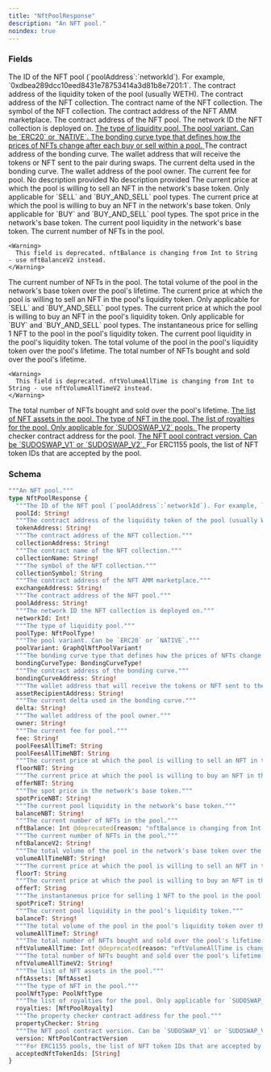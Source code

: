 ```yaml
---
title: "NftPoolResponse"
description: "An NFT pool."
noindex: true
---
```


### Fields

<ResponseField name="poolId" type="String!" required>
  The ID of the NFT pool (`poolAddress`:`networkId`). For example, `0xdbea289dcc10eed8431e78753414a3d81b8e7201:1`.
</ResponseField>

<ResponseField name="tokenAddress" type="String!" required>
  The contract address of the liquidity token of the pool (usually WETH).
</ResponseField>

<ResponseField name="collectionAddress" type="String!" required>
  The contract address of the NFT collection.
</ResponseField>

<ResponseField name="collectionName" type="String!" required>
  The contract name of the NFT collection.
</ResponseField>

<ResponseField name="collectionSymbol" type="String">
  The symbol of the NFT collection.
</ResponseField>

<ResponseField name="exchangeAddress" type="String!" required>
  The contract address of the NFT AMM marketplace.
</ResponseField>

<ResponseField name="poolAddress" type="String!" required>
  The contract address of the NFT pool.
</ResponseField>

<ResponseField name="networkId" type="Int!" required>
  The network ID the NFT collection is deployed on.
</ResponseField>

<a href="/api-reference/types/nftpooltype">
  <ResponseField name="poolType" type="NftPoolType!" required>
    The type of liquidity pool.
  </ResponseField>
</a>

<a href="/api-reference/types/graphqlnftpoolvariant">
  <ResponseField name="poolVariant" type="GraphQlNftPoolVariant!" required>
    The pool variant. Can be `ERC20` or `NATIVE`.
  </ResponseField>
</a>

<a href="/api-reference/types/bondingcurvetype">
  <ResponseField name="bondingCurveType" type="BondingCurveType!" required>
    The bonding curve type that defines how the prices of NFTs change after each buy or sell within a pool.
  </ResponseField>
</a>

<ResponseField name="bondingCurveAddress" type="String!" required>
  The contract address of the bonding curve.
</ResponseField>

<ResponseField name="assetRecipientAddress" type="String!" required>
  The wallet address that will receive the tokens or NFT sent to the pair during swaps.
</ResponseField>

<ResponseField name="delta" type="String!" required>
  The current delta used in the bonding curve.
</ResponseField>

<ResponseField name="owner" type="String!" required>
  The wallet address of the pool owner.
</ResponseField>

<ResponseField name="fee" type="String!" required>
  The current fee for pool.
</ResponseField>

<ResponseField name="poolFeesAllTimeT" type="String">
  No description provided
</ResponseField>

<ResponseField name="poolFeesAllTimeNBT" type="String">
  No description provided
</ResponseField>

<ResponseField name="floorNBT" type="String">
  The current price at which the pool is willing to sell an NFT in the network's base token. Only applicable for `SELL` and `BUY_AND_SELL` pool types.
</ResponseField>

<ResponseField name="offerNBT" type="String">
  The current price at which the pool is willing to buy an NFT in the network's base token. Only applicable for `BUY` and `BUY_AND_SELL` pool types.
</ResponseField>

<ResponseField name="spotPriceNBT" type="String!" required>
  The spot price in the network's base token.
</ResponseField>

<ResponseField name="balanceNBT" type="String!" required>
  The current pool liquidity in the network's base token.
</ResponseField>

<ResponseField name="nftBalance" type="Int">
  The current number of NFTs in the pool.
    
    <Warning>
      This field is deprecated. nftBalance is changing from Int to String - use nftBalanceV2 instead.
    </Warning>
</ResponseField>

<ResponseField name="nftBalanceV2" type="String!" required>
  The current number of NFTs in the pool.
</ResponseField>

<ResponseField name="volumeAllTimeNBT" type="String!" required>
  The total volume of the pool in the network's base token over the pool's lifetime.
</ResponseField>

<ResponseField name="floorT" type="String">
  The current price at which the pool is willing to sell an NFT in the pool's liquidity token. Only applicable for `SELL` and `BUY_AND_SELL` pool types.
</ResponseField>

<ResponseField name="offerT" type="String">
  The current price at which the pool is willing to buy an NFT in the pool's liquidity token. Only applicable for `BUY` and `BUY_AND_SELL` pool types.
</ResponseField>

<ResponseField name="spotPriceT" type="String!" required>
  The instantaneous price for selling 1 NFT to the pool in the pool's liquidity token.
</ResponseField>

<ResponseField name="balanceT" type="String!" required>
  The current pool liquidity in the pool's liquidity token.
</ResponseField>

<ResponseField name="volumeAllTimeT" type="String!" required>
  The total volume of the pool in the pool's liquidity token over the pool's lifetime.
</ResponseField>

<ResponseField name="nftVolumeAllTime" type="Int!" required>
  The total number of NFTs bought and sold over the pool's lifetime.
    
    <Warning>
      This field is deprecated. nftVolumeAllTime is changing from Int to String - use nftVolumeAllTimeV2 instead.
    </Warning>
</ResponseField>

<ResponseField name="nftVolumeAllTimeV2" type="String!" required>
  The total number of NFTs bought and sold over the pool's lifetime.
</ResponseField>

<a href="/api-reference/types/nftasset">
  <ResponseField name="nftAssets" type="[NftAsset]">
    The list of NFT assets in the pool.
  </ResponseField>
</a>

<a href="/api-reference/types/poolnfttype">
  <ResponseField name="poolNftType" type="PoolNftType">
    The type of NFT in the pool.
  </ResponseField>
</a>

<a href="/api-reference/types/nftpoolroyalty">
  <ResponseField name="royalties" type="[NftPoolRoyalty]">
    The list of royalties for the pool. Only applicable for `SUDOSWAP_V2` pools.
  </ResponseField>
</a>

<ResponseField name="propertyChecker" type="String">
  The property checker contract address for the pool.
</ResponseField>

<a href="/api-reference/types/nftpoolcontractversion">
  <ResponseField name="version" type="NftPoolContractVersion">
    The NFT pool contract version. Can be `SUDOSWAP_V1` or `SUDOSWAP_V2`.
  </ResponseField>
</a>

<ResponseField name="acceptedNftTokenIds" type="[String]">
  For ERC1155 pools, the list of NFT token IDs that are accepted by the pool.
</ResponseField>

### Schema


```graphql 
"""An NFT pool."""
type NftPoolResponse {
  """The ID of the NFT pool (`poolAddress`:`networkId`). For example, `0xdbea289dcc10eed8431e78753414a3d81b8e7201:1`."""
  poolId: String!
  """The contract address of the liquidity token of the pool (usually WETH)."""
  tokenAddress: String!
  """The contract address of the NFT collection."""
  collectionAddress: String!
  """The contract name of the NFT collection."""
  collectionName: String!
  """The symbol of the NFT collection."""
  collectionSymbol: String
  """The contract address of the NFT AMM marketplace."""
  exchangeAddress: String!
  """The contract address of the NFT pool."""
  poolAddress: String!
  """The network ID the NFT collection is deployed on."""
  networkId: Int!
  """The type of liquidity pool."""
  poolType: NftPoolType!
  """The pool variant. Can be `ERC20` or `NATIVE`."""
  poolVariant: GraphQlNftPoolVariant!
  """The bonding curve type that defines how the prices of NFTs change after each buy or sell within a pool."""
  bondingCurveType: BondingCurveType!
  """The contract address of the bonding curve."""
  bondingCurveAddress: String!
  """The wallet address that will receive the tokens or NFT sent to the pair during swaps."""
  assetRecipientAddress: String!
  """The current delta used in the bonding curve."""
  delta: String!
  """The wallet address of the pool owner."""
  owner: String!
  """The current fee for pool."""
  fee: String!
  poolFeesAllTimeT: String
  poolFeesAllTimeNBT: String
  """The current price at which the pool is willing to sell an NFT in the network's base token. Only applicable for `SELL` and `BUY_AND_SELL` pool types."""
  floorNBT: String
  """The current price at which the pool is willing to buy an NFT in the network's base token. Only applicable for `BUY` and `BUY_AND_SELL` pool types."""
  offerNBT: String
  """The spot price in the network's base token."""
  spotPriceNBT: String!
  """The current pool liquidity in the network's base token."""
  balanceNBT: String!
  """The current number of NFTs in the pool."""
  nftBalance: Int @deprecated(reason: "nftBalance is changing from Int to String - use nftBalanceV2 instead.")
  """The current number of NFTs in the pool."""
  nftBalanceV2: String!
  """The total volume of the pool in the network's base token over the pool's lifetime."""
  volumeAllTimeNBT: String!
  """The current price at which the pool is willing to sell an NFT in the pool's liquidity token. Only applicable for `SELL` and `BUY_AND_SELL` pool types."""
  floorT: String
  """The current price at which the pool is willing to buy an NFT in the pool's liquidity token. Only applicable for `BUY` and `BUY_AND_SELL` pool types."""
  offerT: String
  """The instantaneous price for selling 1 NFT to the pool in the pool's liquidity token."""
  spotPriceT: String!
  """The current pool liquidity in the pool's liquidity token."""
  balanceT: String!
  """The total volume of the pool in the pool's liquidity token over the pool's lifetime."""
  volumeAllTimeT: String!
  """The total number of NFTs bought and sold over the pool's lifetime."""
  nftVolumeAllTime: Int! @deprecated(reason: "nftVolumeAllTime is changing from Int to String - use nftVolumeAllTimeV2 instead.")
  """The total number of NFTs bought and sold over the pool's lifetime."""
  nftVolumeAllTimeV2: String!
  """The list of NFT assets in the pool."""
  nftAssets: [NftAsset]
  """The type of NFT in the pool."""
  poolNftType: PoolNftType
  """The list of royalties for the pool. Only applicable for `SUDOSWAP_V2` pools."""
  royalties: [NftPoolRoyalty]
  """The property checker contract address for the pool."""
  propertyChecker: String
  """The NFT pool contract version. Can be `SUDOSWAP_V1` or `SUDOSWAP_V2`."""
  version: NftPoolContractVersion
  """For ERC1155 pools, the list of NFT token IDs that are accepted by the pool."""
  acceptedNftTokenIds: [String]
}
```
